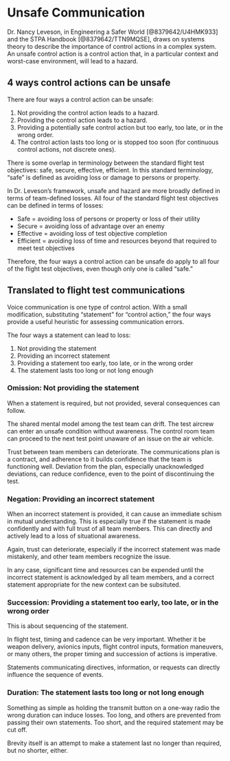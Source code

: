 # Unsafe Communication

Dr. Nancy Leveson, in Engineering a Safer World [@8379642/U4HMK933] and the STPA Handbook [@8379642/TTN9MQSE], draws on systems theory to describe the importance of control actions in a complex system. An unsafe control action is a control action that, in a particular context and worst-case environment, will lead to a hazard.

## 4 ways control actions can be unsafe

There are four ways a control action can be unsafe:

1. Not providing the control action leads to a hazard.
2. Providing the control action leads to a hazard.
3. Providing a potentially safe control action but too early, too late, or in the wrong order.
4. The control action lasts too long or is stopped too soon (for continuous control actions, not discrete ones).

There is some overlap in terminology between the standard flight test objectives: safe, secure, effective, efficient. In this standard terminology, "safe" is defined as avoiding loss or damage to persons or property.

In Dr. Leveson's framework, unsafe and hazard are more broadly defined in terms of team-defined losses. All four of the standard flight test objectives can be defined in terms of losses:

- Safe = avoiding loss of persons or property or loss of their utility
- Secure = avoiding loss of advantage over an enemy
- Effective = avoiding loss of test objective completion
- Efficient = avoiding loss of time and resources beyond that required to meet test objectives

Therefore, the four ways a control action can be unsafe do apply to all four of the flight test objectives, even though only one is called "safe."

## Translated to flight test communications

Voice communication is one type of control action. With a small modification, substituting "statement" for "control action," the four ways provide a useful heuristic for assessing communication errors.

The four ways a statement can lead to loss:

1. Not providing the statement
2. Providing an incorrect statement
3. Providing a statement too early, too late, or in the wrong order
4. The statement lasts too long or not long enough

### Omission: Not providing the statement

When a statement is required, but not provided, several consequences can follow.

The shared mental model among the test team can drift. The test aircrew can enter an unsafe condition without awareness. The control room team can proceed to the next test point unaware of an issue on the air vehicle.

Trust between team members can deteriorate. The communications plan is a contract, and adherence to it builds confidence that the team is functioning well. Deviation from the plan, especially unacknowledged deviations, can reduce confidence, even to the point of discontinuing the test.

### Negation: Providing an incorrect statement

When an incorrect statement is provided, it can cause an immediate schism in mutual understanding. This is especially true if the statement is made confidently and with full trust of all team members. This can directly and actively lead to a loss of situational awareness.

Again, trust can deteriorate, especially if the incorrect statement was made mistakenly, and other team members recognize the issue.

In any case, significant time and resources can be expended until the incorrect statement is acknowledged by all team members, and a correct statement appropriate for the new context can be subsituted.

### Succession: Providing a statement too early, too late, or in the wrong order

This is about sequencing of the statement. 

In flight test, timing and cadence can be very important. Whether it be weapon delivery, avionics inputs, flight control inputs, formation maneuvers, or many others, the proper timing and succession of actions is imperative.

Statements communicating directives, information, or requests can directly influence the sequence of events.

### Duration: The statement lasts too long or not long enough

Something as simple as holding the transmit button on a one-way radio the wrong duration can induce losses. Too long, and others are prevented from passing their own statements. Too short, and the required statement may be cut off.

Brevity itself is an attempt to make a statement last no longer than required, but no shorter, either.


